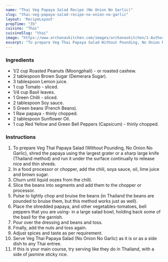 ---
name: "Thai Veg Papaya Salad Recipe (No Onion No Garlic)"
slug: "thai-veg-papaya-salad-recipe-no-onion-no-garlic"
layout: 'RecipeLayout'
prepTime: "35"
cuisine: "Thai"
cuisineSlug: "thai"
image: "https://www.archanaskitchen.com/images/archanaskitchen/1-Author/Dhara_Shah_/Veg_Thai_Papaya_Salad_No_onion_No_garlic.jpg"
excerpt: "To prepare Veg Thai Papaya Salad Without Pounding, No Onion No Garlic, shred the papaya using the largest grater or a sharp large knife Thailand method and run it under the surface continually to release nice and thin shreds"
---

### Ingredients

- 1/2 cup Roasted Peanuts (Moongphali) - or roasted cashew.
- 2 tablespoon Brown Sugar (Demerara Sugar).
- 3 tablespoon Lemon juice.
- 1 cup Tomato - sliced.
- 1/4 cup Basil leaves.
- 1 Green Chilli - sliced.
- 2 tablespoon Soy sauce.
- 5 Green beans (French Beans).
- 1 Raw papaya - thinly chopped.
- 2 tablespoon Sunflower Oil.
- 1 cup Red Yellow and Green Bell Peppers (Capsicum) - thinly chopped.

### Instructions

1. To prepare Veg Thai Papaya Salad (Without Pounding, No Onion No Garlic), shred the papaya using the largest grater or a sharp large knife (Thailand method) and run it under the surface continually to release nice and thin shreds.
1. In a food processor or chopper, add the chili, soya sauce, oil, lime juice and brown sugar.
1. Churn until liquid oozes from the chilli.
1. Slice the beans into segments and add them to the chopper or processor.
1. Pulse to lightly chop and bruise the beans (in Thailand the beans are pounded to bruise them, but this method works just as well).
1. Place the shredded papaya, and other vegetables-tomatoes, bell peppers that you are using- in a large salad bowl, holding back some of the basil for the garnish.
1. Pour over the dressing and beans and toss.
1. Finally, add the nuts and toss again.
1. Adjust spices and taste as per requirement.
1. Serve Veg Thai Papaya Salad (No Onion No Garlic) as it is or as a side dish to any Thai entree.
1. If this is your main course, try serving like they do in Thailand, with a side of jasmine sticky rice.
